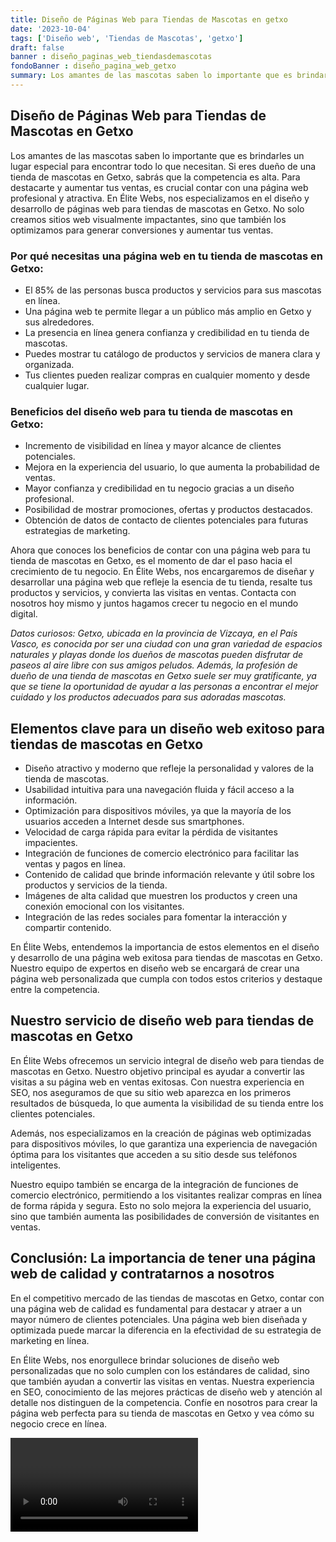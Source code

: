 ```yaml
---
title: Diseño de Páginas Web para Tiendas de Mascotas en getxo
date: '2023-10-04'
tags: ['Diseño web', 'Tiendas de Mascotas', 'getxo']
draft: false
banner : diseño_paginas_web_tiendasdemascotas
fondoBanner : diseño_pagina_web_getxo
summary: Los amantes de las mascotas saben lo importante que es brindarles un lugar especial para encontrar todo lo que necesitan. Si eres dueño de una tienda de mascotas en Getxo, sabrás que la competencia es alta. Para destacarte y aumentar tus ventas, es crucial contar con una página web profesional y atractiva. En Élite Webs, nos especializamos en el diseño y desarrollo de páginas web para tiendas de mascotas en Getxo. No solo creamos sitios web visualmente impactantes, sino que también los optimizamos para generar conversiones y aumentar tus ventas.
---
```


## Diseño de Páginas Web para Tiendas de Mascotas en Getxo

Los amantes de las mascotas saben lo importante que es brindarles un lugar especial para encontrar todo lo que necesitan. Si eres dueño de una tienda de mascotas en Getxo, sabrás que la competencia es alta. Para destacarte y aumentar tus ventas, es crucial contar con una página web profesional y atractiva. En Élite Webs, nos especializamos en el diseño y desarrollo de páginas web para tiendas de mascotas en Getxo. No solo creamos sitios web visualmente impactantes, sino que también los optimizamos para generar conversiones y aumentar tus ventas.

### Por qué necesitas una página web en tu tienda de mascotas en Getxo:

- El 85% de las personas busca productos y servicios para sus mascotas en línea.
- Una página web te permite llegar a un público más amplio en Getxo y sus alrededores.
- La presencia en línea genera confianza y credibilidad en tu tienda de mascotas.
- Puedes mostrar tu catálogo de productos y servicios de manera clara y organizada.
- Tus clientes pueden realizar compras en cualquier momento y desde cualquier lugar.

### Beneficios del diseño web para tu tienda de mascotas en Getxo:

- Incremento de visibilidad en línea y mayor alcance de clientes potenciales.
- Mejora en la experiencia del usuario, lo que aumenta la probabilidad de ventas.
- Mayor confianza y credibilidad en tu negocio gracias a un diseño profesional.
- Posibilidad de mostrar promociones, ofertas y productos destacados.
- Obtención de datos de contacto de clientes potenciales para futuras estrategias de marketing.

Ahora que conoces los beneficios de contar con una página web para tu tienda de mascotas en Getxo, es el momento de dar el paso hacia el crecimiento de tu negocio. En Élite Webs, nos encargaremos de diseñar y desarrollar una página web que refleje la esencia de tu tienda, resalte tus productos y servicios, y convierta las visitas en ventas. Contacta con nosotros hoy mismo y juntos hagamos crecer tu negocio en el mundo digital.

*Datos curiosos: Getxo, ubicada en la provincia de Vizcaya, en el País Vasco, es conocida por ser una ciudad con una gran variedad de espacios naturales y playas donde los dueños de mascotas pueden disfrutar de paseos al aire libre con sus amigos peludos. Además, la profesión de dueño de una tienda de mascotas en Getxo suele ser muy gratificante, ya que se tiene la oportunidad de ayudar a las personas a encontrar el mejor cuidado y los productos adecuados para sus adoradas mascotas.*

<GifSeo />

<Cta />

## Elementos clave para un diseño web exitoso para tiendas de mascotas en Getxo

- Diseño atractivo y moderno que refleje la personalidad y valores de la tienda de mascotas.
- Usabilidad intuitiva para una navegación fluida y fácil acceso a la información.
- Optimización para dispositivos móviles, ya que la mayoría de los usuarios acceden a Internet desde sus smartphones.
- Velocidad de carga rápida para evitar la pérdida de visitantes impacientes.
- Integración de funciones de comercio electrónico para facilitar las ventas y pagos en línea.
- Contenido de calidad que brinde información relevante y útil sobre los productos y servicios de la tienda.
- Imágenes de alta calidad que muestren los productos y creen una conexión emocional con los visitantes.
- Integración de las redes sociales para fomentar la interacción y compartir contenido.

En Élite Webs, entendemos la importancia de estos elementos en el diseño y desarrollo de una página web exitosa para tiendas de mascotas en Getxo. Nuestro equipo de expertos en diseño web se encargará de crear una página web personalizada que cumpla con todos estos criterios y destaque entre la competencia.

## Nuestro servicio de diseño web para tiendas de mascotas en Getxo

En Élite Webs ofrecemos un servicio integral de diseño web para tiendas de mascotas en Getxo. Nuestro objetivo principal es ayudar a convertir las visitas a su página web en ventas exitosas. Con nuestra experiencia en SEO, nos aseguramos de que su sitio web aparezca en los primeros resultados de búsqueda, lo que aumenta la visibilidad de su tienda entre los clientes potenciales.

Además, nos especializamos en la creación de páginas web optimizadas para dispositivos móviles, lo que garantiza una experiencia de navegación óptima para los visitantes que acceden a su sitio desde sus teléfonos inteligentes.

Nuestro equipo también se encarga de la integración de funciones de comercio electrónico, permitiendo a los visitantes realizar compras en línea de forma rápida y segura. Esto no solo mejora la experiencia del usuario, sino que también aumenta las posibilidades de conversión de visitantes en ventas.

## Conclusión: La importancia de tener una página web de calidad y contratarnos a nosotros

En el competitivo mercado de las tiendas de mascotas en Getxo, contar con una página web de calidad es fundamental para destacar y atraer a un mayor número de clientes potenciales. Una página web bien diseñada y optimizada puede marcar la diferencia en la efectividad de su estrategia de marketing en línea.

En Élite Webs, nos enorgullece brindar soluciones de diseño web personalizadas que no solo cumplen con los estándares de calidad, sino que también ayudan a convertir las visitas en ventas. Nuestra experiencia en SEO, conocimiento de las mejores prácticas de diseño web y atención al detalle nos distinguen de la competencia. Confíe en nosotros para crear la página web perfecta para su tienda de mascotas en Getxo y vea cómo su negocio crece en línea.

<Video />

<CtaBot job='Tiendas de Mascotas' city='getxo'/>

<Gmaps query='getxo+españa+maps' />